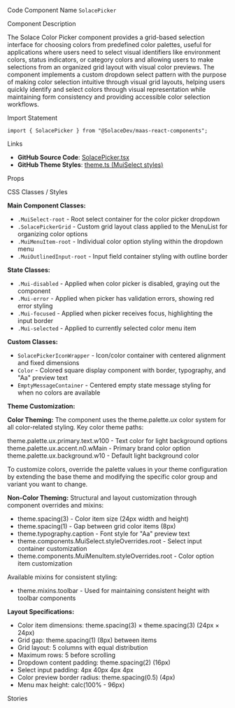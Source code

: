 
<Meta of={SolaceColorPickerStories} />

<Title>Color Picker</Title>

<Description of={SolaceColorPickerStories} />

<Subtitle>Code Component Name</Subtitle>
`SolacePicker`

<Subtitle>Component Description</Subtitle>

The Solace Color Picker component provides a grid-based selection interface for choosing colors from predefined color palettes, useful for applications where users need to select visual identifiers like environment colors, status indicators, or category colors and allowing users to make selections from an organized grid layout with visual color previews. The component implements a custom dropdown select pattern with the purpose of making color selection intuitive through visual grid layouts, helping users quickly identify and select colors through visual representation while maintaining form consistency and providing accessible color selection workflows.

<Subtitle>Import Statement</Subtitle>

```tsx
import { SolacePicker } from "@SolaceDev/maas-react-components";
```

<Subtitle>Links</Subtitle>

- **GitHub Source Code**: [SolacePicker.tsx](https://github.com/SolaceDev/maas-react-components/blob/main/src/components/form/SolacePicker.tsx)
- **GitHub Theme Styles**: <a href="https://github.com/SolaceDev/maas-react-components/blob/main/src/resources/theme.ts#:~:text=MuiSelect" target="_blank">theme.ts (MuiSelect styles)</a>

<Subtitle>Props</Subtitle>

<ArgTypes of={SolaceColorPickerStories} />

<Subtitle>CSS Classes / Styles</Subtitle>

**Main Component Classes:**

- `.MuiSelect-root` - Root select container for the color picker dropdown
- `.SolacePickerGrid` - Custom grid layout class applied to the MenuList for organizing color options
- `.MuiMenuItem-root` - Individual color option styling within the dropdown menu
- `.MuiOutlinedInput-root` - Input field container styling with outline border

**State Classes:**

- `.Mui-disabled` - Applied when color picker is disabled, graying out the component
- `.Mui-error` - Applied when picker has validation errors, showing red error styling
- `.Mui-focused` - Applied when picker receives focus, highlighting the input border
- `.Mui-selected` - Applied to currently selected color menu item

**Custom Classes:**

- `SolacePickerIconWrapper` - Icon/color container with centered alignment and fixed dimensions
- `Color` - Colored square display component with border, typography, and "Aa" preview text
- `EmptyMessageContainer` - Centered empty state message styling for when no colors are available

**Theme Customization:**

**Color Theming:**
The component uses the theme.palette.ux color system for all color-related styling. Key color theme paths:

<div style={{ display: "flex", alignItems: "center", margin: "8px 0" }}>
	<div
		style={{
			width: "16px",
			height: "16px",
			backgroundColor: "#000000",
			border: "1px solid rgba(0,0,0,0.2)",
			borderRadius: "3px",
			marginRight: "8px"
		}}
	></div>
	<span>theme.palette.ux.primary.text.w100 - Text color for light background options</span>
</div>
<div style={{ display: "flex", alignItems: "center", margin: "8px 0" }}>
	<div
		style={{
			width: "16px",
			height: "16px",
			backgroundColor: "#3C69E1",
			border: "1px solid rgba(0,0,0,0.2)",
			borderRadius: "3px",
			marginRight: "8px"
		}}
	></div>
	<span>theme.palette.ux.accent.n0.wMain - Primary brand color option</span>
</div>
<div style={{ display: "flex", alignItems: "center", margin: "8px 0" }}>
	<div
		style={{
			width: "16px",
			height: "16px",
			backgroundColor: "#FFFFFF",
			border: "1px solid rgba(0,0,0,0.2)",
			borderRadius: "3px",
			marginRight: "8px"
		}}
	></div>
	<span>theme.palette.ux.background.w10 - Default light background color</span>
</div>

To customize colors, override the palette values in your theme configuration by extending the base theme and modifying the specific color group and variant you want to change.

**Non-Color Theming:**
Structural and layout customization through component overrides and mixins:

- theme.spacing(3) - Color item size (24px width and height)
- theme.spacing(1) - Gap between grid color items (8px)
- theme.typography.caption - Font style for "Aa" preview text
- theme.components.MuiSelect.styleOverrides.root - Select input container customization
- theme.components.MuiMenuItem.styleOverrides.root - Color option item customization

Available mixins for consistent styling:

- theme.mixins.toolbar - Used for maintaining consistent height with toolbar components

**Layout Specifications:**

- Color item dimensions: theme.spacing(3) × theme.spacing(3) (24px × 24px)
- Grid gap: theme.spacing(1) (8px) between items
- Grid layout: 5 columns with equal distribution
- Maximum rows: 5 before scrolling
- Dropdown content padding: theme.spacing(2) (16px)
- Select input padding: 4px 40px 4px 4px
- Color preview border radius: theme.spacing(0.5) (4px)
- Menu max height: calc(100% - 96px)

<Subtitle>Stories</Subtitle>

<CustomStories />
